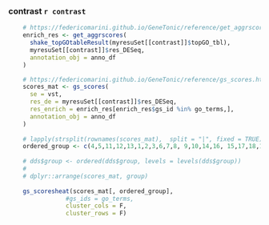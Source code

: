 ### contrast `r contrast`
    
```{r results='asis', echo = FALSE}
    # https://federicomarini.github.io/GeneTonic/reference/get_aggrscores.html
    enrich_res <- get_aggrscores(
      shake_topGOtableResult(myresuSet[[contrast]]$topGO_tbl),
      myresuSet[[contrast]]$res_DESeq,
      annotation_obj = anno_df
    )

    # https://federicomarini.github.io/GeneTonic/reference/gs_scores.html
    scores_mat <- gs_scores(
      se = vst,
      res_de = myresuSet[[contrast]]$res_DESeq,
      res_enrich = enrich_res[enrich_res$gs_id %in% go_terms,],
      annotation_obj = anno_df
    )
    
    # lapply(strsplit(rownames(scores_mat),  split = "|", fixed = TRUE), unction(x) x[[2]])
    ordered_group <- c(4,5,11,12,13,1,2,3,6,7,8, 9,10,14,16, 15,17,18,19,20)
    
    # dds$group <- ordered(dds$group, levels = levels(dds$group))
    # 
    # dplyr::arrange(scores_mat, group)
    
    gs_scoresheat(scores_mat[, ordered_group],
                #gs_ids = go_terms,
                cluster_cols = F,
                cluster_rows = F)
```